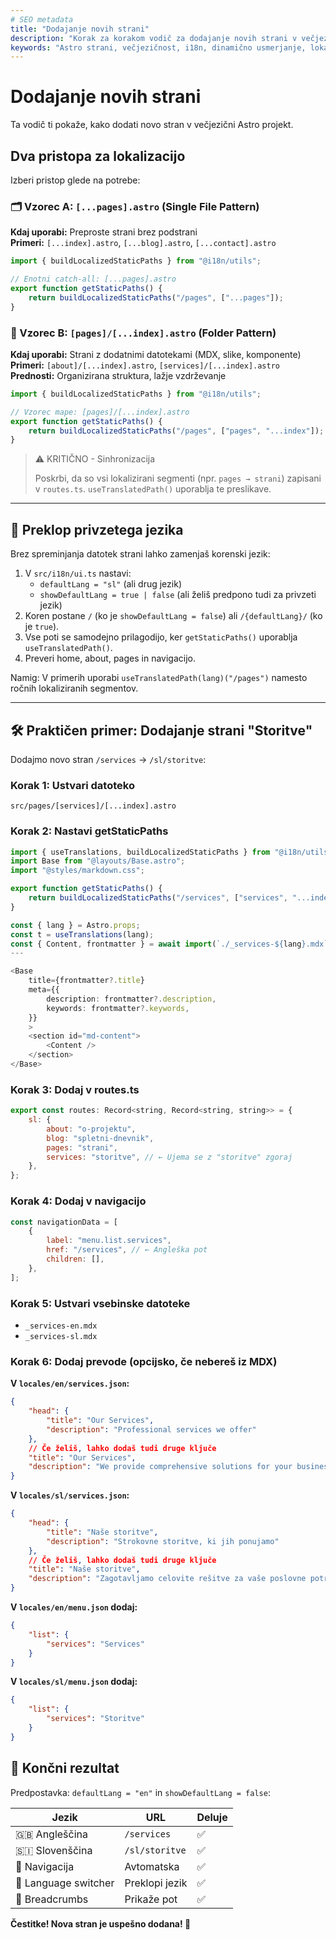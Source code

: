 ```yaml
---
# SEO metadata
title: "Dodajanje novih strani"
description: "Korak za korakom vodič za dodajanje novih strani v večjezični Astro projekt. Naučite se dinamičnega usmerjanja, lokalizacije URL-jev, sinhronizacije routes.ts in praktičnih primerov."
keywords: "Astro strani, večjezičnost, i18n, dinamično usmerjanje, lokalizacija, getStaticPaths, routes, slovenščina, angleščina, MDX"
---
```


# Dodajanje novih strani

Ta vodič ti pokaže, kako dodati novo stran v večjezični Astro projekt.

## Dva pristopa za lokalizacijo

Izberi pristop glede na potrebe:

### 🗂️ Vzorec A: `[...pages].astro` (Single File Pattern)

**Kdaj uporabi:** Preproste strani brez podstrani  
**Primeri:** `[...index].astro`, `[...blog].astro`, `[...contact].astro`

```ts
import { buildLocalizedStaticPaths } from "@i18n/utils";

// Enotni catch‑all: [...pages].astro
export function getStaticPaths() {
    return buildLocalizedStaticPaths("/pages", ["...pages"]);
}
```

### 📁 Vzorec B: `[pages]/[...index].astro` (Folder Pattern)

**Kdaj uporabi:** Strani z dodatnimi datotekami (MDX, slike, komponente)  
**Primeri:** `[about]/[...index].astro`, `[services]/[...index].astro`  
**Prednosti:** Organizirana struktura, lažje vzdrževanje

```ts
import { buildLocalizedStaticPaths } from "@i18n/utils";

// Vzorec mape: [pages]/[...index].astro
export function getStaticPaths() {
    return buildLocalizedStaticPaths("/pages", ["pages", "...index"]);
}
```

> ⚠️ KRITIČNO - Sinhronizacija
>
> Poskrbi, da so vsi lokalizirani segmenti (npr. `pages → strani`) zapisani v `routes.ts`. `useTranslatedPath()` uporablja te preslikave.

---

## 🔄 Preklop privzetega jezika

Brez spreminjanja datotek strani lahko zamenjaš korenski jezik:

1. V `src/i18n/ui.ts` nastavi:
    - `defaultLang = "sl"` (ali drug jezik)
    - `showDefaultLang = true | false` (ali želiš predpono tudi za privzeti jezik)
2. Koren postane `/` (ko je `showDefaultLang = false`) ali `/{defaultLang}/` (ko je `true`).
3. Vse poti se samodejno prilagodijo, ker `getStaticPaths()` uporablja `useTranslatedPath()`.
4. Preveri home, about, pages in navigacijo.

Namig: V primerih uporabi `useTranslatedPath(lang)("/pages")` namesto ročnih lokaliziranih segmentov.

---

## 🛠️ Praktičen primer: Dodajanje strani "Storitve"

Dodajmo novo stran `/services` → `/sl/storitve`:

### Korak 1: Ustvari datoteko

`src/pages/[services]/[...index].astro`

### Korak 2: Nastavi getStaticPaths

```ts
import { useTranslations, buildLocalizedStaticPaths } from "@i18n/utils";
import Base from "@layouts/Base.astro";
import "@styles/markdown.css";

export function getStaticPaths() {
    return buildLocalizedStaticPaths("/services", ["services", "...index"]);
}

const { lang } = Astro.props;
const t = useTranslations(lang);
const { Content, frontmatter } = await import(`./_services-${lang}.mdx`);
---

<Base
    title={frontmatter?.title}
    meta={{
        description: frontmatter?.description,
        keywords: frontmatter?.keywords,
    }}
    >
    <section id="md-content">
        <Content />
    </section>
</Base>
```

### Korak 3: Dodaj v routes.ts

```javascript
export const routes: Record<string, Record<string, string>> = {
    sl: {
        about: "o-projektu",
        blog: "spletni-dnevnik",
        pages: "strani",
        services: "storitve", // ← Ujema se z "storitve" zgoraj
    },
};
```

### Korak 4: Dodaj v navigacijo

```javascript
const navigationData = [
    {
        label: "menu.list.services",
        href: "/services", // ← Angleška pot
        children: [],
    },
];
```

### Korak 5: Ustvari vsebinske datoteke

-   `_services-en.mdx`
-   `_services-sl.mdx`

### Korak 6: Dodaj prevode (opcijsko, če nebereš iz MDX)

**V `locales/en/services.json`:**

```json
{
    "head": {
        "title": "Our Services",
        "description": "Professional services we offer"
    },
    // Če želiš, lahko dodaš tudi druge ključe
    "title": "Our Services",
    "description": "We provide comprehensive solutions for your business needs."
}
```

**V `locales/sl/services.json`:**

```json
{
    "head": {
        "title": "Naše storitve",
        "description": "Strokovne storitve, ki jih ponujamo"
    },
    // Če želiš, lahko dodaš tudi druge ključe
    "title": "Naše storitve",
    "description": "Zagotavljamo celovite rešitve za vaše poslovne potrebe."
}
```

**V `locales/en/menu.json` dodaj:**

```json
{
    "list": {
        "services": "Services"
    }
}
```

**V `locales/sl/menu.json` dodaj:**

```json
{
    "list": {
        "services": "Storitve"
    }
}
```

## 🎯 Končni rezultat

Predpostavka: `defaultLang = "en"` in `showDefaultLang = false`:

| Jezik                | URL            | Deluje |
| -------------------- | -------------- | ------ |
| 🇬🇧 Angleščina        | `/services`    | ✅     |
| 🇸🇮 Slovenščina       | `/sl/storitve` | ✅     |
| 🧭 Navigacija        | Avtomatska     | ✅     |
| 🔄 Language switcher | Preklopi jezik | ✅     |
| 🍞 Breadcrumbs       | Prikaže pot    | ✅     |

**Čestitke! Nova stran je uspešno dodana! 🎉**
